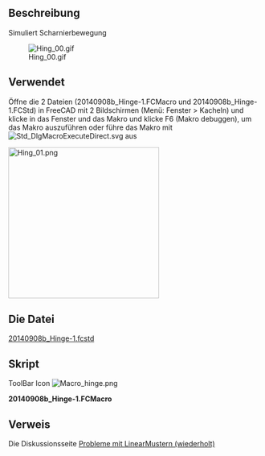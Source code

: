 <languages/>
{{Macro/de
|Name=Simuliert Scharnierbewegung
|Icon=Macro hinge.png
|Description=Scharnier Simulation.
|Author=Mario52
|Version=1.0
|Date=2014-09-09
|FCVersion=Alle
|Download=Die Datei [https://forum.freecad.org/download/file.php?id=7628 20140908b_Hinge-1.fcstd]<br/>[https://wiki.freecad.org/images/a/a8/Macro_hinge.png ToolBar Symbol]
}}

==Beschreibung==
Simuliert Scharnierbewegung

[[File:Hing_00.gif]]

<span id="Uses"></span>
==Verwendet==

Öffne die 2 Dateien (20140908b_Hinge-1.FCMacro und 20140908b_Hinge-1.FCStd) in FreeCAD mit 2 Bildschirmen (Menü: Fenster > Kacheln) und klicke  in das Fenster und das Makro und klicke F6 (Makro debuggen), um das Makro auszuführen oder führe das Makro mit [[File:Std_DlgMacroExecuteDirect.svg]] aus 

[[File:Hing_01.png|left|300px]]{{clear}}

<span id="The_File"></span>
==Die Datei==
[https://forum.freecad.org/download/file.php?id=7628 20140908b_Hinge-1.fcstd]
<span id="Script"></span>
==Skript==
ToolBar Icon [[Image:Macro_hinge.png]]

'''20140908b_Hinge-1.FCMacro'''

{{MacroCode|code=
import FreeCAD, FreeCADGui, Draft, Part
from FreeCAD import Base
import time

ii = 0
pas = 0
for ii2 in range(180):
    if pas == 0:
        if ii > 90:
            pas = 1
        ii += 5
    else:
        if ii < 1:
            pas = 0
        ii -= 5
   
    App.getDocument("_0140908b_Hinge_1").Fusion.Placement=App.Placement(App.Vector(0,0,0), App.Rotation(App.Vector(0,0,1),ii), App.Vector(44.4,6.9,0))
    App.Console.PrintMessage(str(ii2)+"  " + str(ii)+"  " + str(pas) +"\n")
    Gui.updateGui()
    time.sleep(0) #modify the time here

}}


==Verweis==
Die Diskussionsseite [https://forum.freecad.org/viewtopic.php?f=3&t=7606&p=62086#p62086 Probleme mit LinearMustern (wiederholt)]
{{clear}}